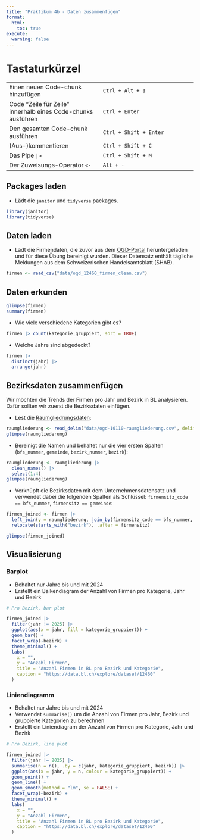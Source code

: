 ```yaml
---
title: "Praktikum 4b - Daten zusammenfügen"
format:
  html:
    toc: true
execute: 
  warning: false
---
```


# Tastaturkürzel

|  |  |
|------------------------------------|------------------------------------|
| Einen neuen Code-chunk hinzufügen | `Ctrl + Alt + I` |
| Code "Zeile für Zeile" innerhalb eines Code-chunks ausführen | `Ctrl + Enter` |
| Den gesamten Code-chunk ausführen | `Ctrl + Shift + Enter` |
| (Aus-)kommentieren | `Ctrl + Shift + C` |
| Das Pipe `|>` | `Ctrl + Shift + M` |
| Der Zuweisungs-Operator `<-` | `Alt + -` |

## Packages laden

- Lädt die `janitor` und `tidyverse` packages.

```r
library(janitor)
library(tidyverse)
```

## Daten laden

- Lädt die Firmendaten, die zuvor aus dem [OGD-Portal](https://data.bl.ch/explore/dataset/12460) heruntergeladen und für diese Übung bereinigt wurden. Dieser Datensatz enthält tägliche Meldungen aus dem Schweizerischen Handelsamtsblatt (SHAB).

```r
firmen <- read_csv("data/ogd_12460_firmen_clean.csv")
```

## Daten erkunden

```r
glimpse(firmen)
summary(firmen)
```

- Wie viele verschiedene Kategorien gibt es?

```r
firmen |> count(kategorie_gruppiert, sort = TRUE)
```

- Welche Jahre sind abgedeckt?

```r
firmen |>
  distinct(jahr) |>
  arrange(jahr)
```

## Bezirksdaten zusammenfügen

Wir möchten die Trends der Firmen pro Jahr und Bezirk in BL analysieren. Dafür sollten wir zuerst die Bezirksdaten einfügen.

- Lest die [Raumgliedrungsdaten](https://data.bl.ch/explore/dataset/10110):

```r
raumgliederung <- read_delim("data/ogd-10110-raumgliederung.csv", delim = ";")
glimpse(raumgliederung)
```

- Bereinigt die Namen und behaltet nur die vier ersten Spalten (`bfs_nummer`, `gemeinde`, `bezirk_nummer`, `bezirk`):

```r
raumgliederung <- raumgliederung |>
  clean_names() |>
  select(1:4)
glimpse(raumgliederung)
```

- Verknüpft die Bezirksdaten mit dem Unternehmensdatensatz und verwendet dabei die folgenden Spalten als Schlüssel: `firmensitz_code == bfs_nummer`, `firmensitz == gemeinde`:
```r
firmen_joined <- firmen |>
  left_join(y = raumgliederung, join_by(firmensitz_code == bfs_nummer, firmensitz == gemeinde)) |>
  relocate(starts_with("bezirk"), .after = firmensitz)

glimpse(firmen_joined)
```

## Visualisierung

### Barplot

- Behaltet nur Jahre bis und mit 2024
- Erstellt ein Balkendiagram der Anzahl von Firmen pro Kategorie, Jahr und Bezirk

```r
# Pro Bezirk, bar plot

firmen_joined |>
  filter(jahr != 2025) |>
  ggplot(aes(x = jahr, fill = kategorie_gruppiert)) +
  geom_bar() +
  facet_wrap(~bezirk) +
  theme_minimal() +
  labs(
    x = "",
    y = "Anzahl Firmen",
    title = "Anzahl Firmen in BL pro Bezirk und Kategorie",
    caption = "https://data.bl.ch/explore/dataset/12460"
  )
```

### Liniendiagramm

- Behaltet nur Jahre bis und mit 2024
- Verwendet `summarise()` um die Anzahl von Firmen pro Jahr, Bezirk und gruppierte Kategorien zu berechnen
- Erstellt ein Liniendiagram der Anzahl von Firmen pro Kategorie, Jahr und Bezirk

```r
# Pro Bezirk, line plot

firmen_joined |>
  filter(jahr != 2025) |>
  summarise(n = n(), .by = c(jahr, kategorie_gruppiert, bezirk)) |>
  ggplot(aes(x = jahr, y = n, colour = kategorie_gruppiert)) +
  geom_point() +
  geom_line() +
  geom_smooth(method = "lm", se = FALSE) +
  facet_wrap(~bezirk) +
  theme_minimal() +
  labs(
    x = "",
    y = "Anzahl Firmen",
    title = "Anzahl Firmen in BL pro Bezirk und Kategorie",
    caption = "https://data.bl.ch/explore/dataset/12460"
  )
```
